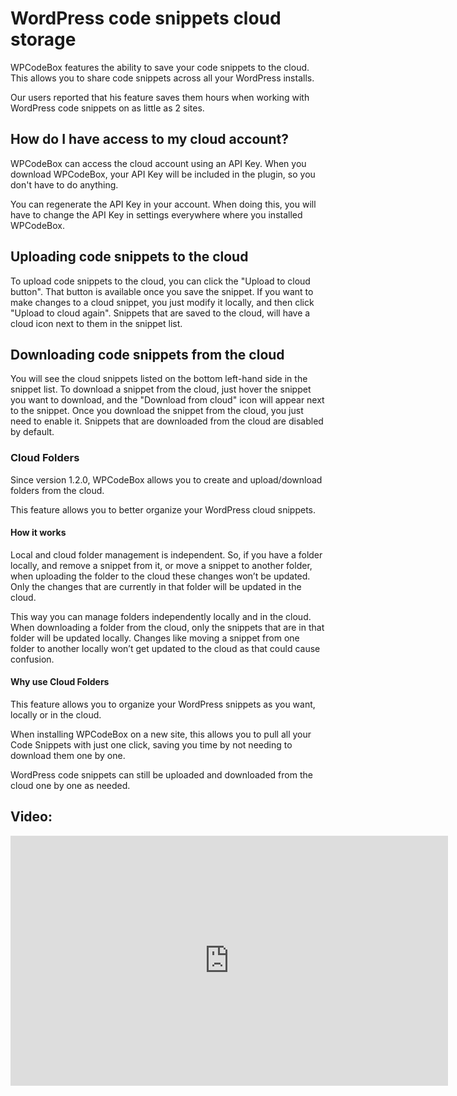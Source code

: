 WordPress code snippets cloud storage
=====================================

WPCodeBox features the ability to save your code snippets to the cloud. This allows you to share code snippets across all your WordPress installs.

Our users reported that his feature saves them hours when working with WordPress code snippets on as little as 2 sites.

How do I have access to my cloud account?
-----------------------------------------

WPCodeBox can access the cloud account using an API Key. When you download WPCodeBox, your API Key will be included in the plugin, so you don't have to do anything.

You can regenerate the API Key in your account. When doing this, you will have to change the API Key in settings everywhere where you installed WPCodeBox.

Uploading code snippets to the cloud
------------------------------------

To upload code snippets to the cloud, you can click the "Upload to cloud button". That button is available once you save the snippet. If you want to make changes to a cloud snippet, you just modify it locally, and then click "Upload to cloud again". Snippets that are saved to the cloud, will have a cloud icon next to them in the snippet list.

Downloading code snippets from the cloud
----------------------------------------

You will see the cloud snippets listed on the bottom left-hand side in the snippet list. To download a snippet from the cloud, just hover the snippet you want to download, and the "Download from cloud" icon will appear next to the snippet. Once you download the snippet from the cloud, you just need to enable it. Snippets that are downloaded from the cloud are disabled by default.


### Cloud Folders
Since version 1.2.0, WPCodeBox allows you to create and upload/download folders from the cloud.

This feature allows you to better organize your WordPress cloud snippets.

#### How it works
Local and cloud folder management is independent. So, if you have a folder locally, and remove a snippet from it, or move a snippet to another folder, when uploading the folder to the cloud these changes won’t be updated. Only the changes that are currently in that folder will be updated in the cloud.

This way you can manage folders independently locally and in the cloud. When downloading a folder from the cloud, only the snippets that are in that folder will be updated locally. Changes like moving a snippet from one folder to another locally won’t get updated to the cloud as that could cause confusion.

#### Why use Cloud Folders
This feature allows you to organize your WordPress snippets as you want, locally or in the cloud.

When installing WPCodeBox on a new site, this allows you to pull all your Code Snippets with just one click, saving you time by not needing to download them one by one.

WordPress code snippets can still be uploaded and downloaded from the cloud one by one as needed.

## Video:

<iframe 
  width="700" 
  height="400" 
  src="https://www.youtube.com/embed/oBsGA0pCfWg" 
  title="YouTube video player" 
  frameBorder="0" 
  allow="accelerometer; autoplay; clipboard-write; encrypted-media; gyroscope; picture-in-picture; web-share" referrerPolicy="strict-origin-when-cross-origin" 
  allowFullScreen
></iframe>
